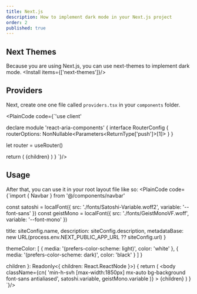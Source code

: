 ```yaml
---
title: Next.js
description: How to implement dark mode in your Next.js project
order: 2
published: true
---
```


## Next Themes
Because you are using Next.js, you can use next-themes to implement dark mode.
<Install items={['next-themes']}/>

## Providers
Next, create one one file called `providers.tsx` in your `components` folder.

<PlainCode code={`'use client'


declare module 'react-aria-components' {
  interface RouterConfig {
    routerOptions: NonNullable<Parameters<ReturnType<typeof useRouter>['push']>[1]>
  }
}

  let router = useRouter()

  return (
    <RouterProvider navigate={router.push}>
      <ThemeProvider attribute="class">{children}</ThemeProvider>
    </RouterProvider>
  )
}
`}/>

## Usage
After that, you can use it in your root layout file like so:
<PlainCode code={`import { Navbar } from '@/components/navbar'

const satoshi = localFont({
  src: './fonts/Satoshi-Variable.woff2',
  variable: '--font-sans'
})
const geistMono = localFont({
  src: './fonts/GeistMonoVF.woff',
  variable: '--font-mono'
})

  title: siteConfig.name,
  description: siteConfig.description,
  metadataBase: new URL(process.env.NEXT_PUBLIC_APP_URL ?? siteConfig.url)
}

  themeColor: [
    { media: '(prefers-color-scheme: light)', color: 'white' },
    { media: '(prefers-color-scheme: dark)', color: 'black' }
  ]
}

  children
}: Readonly<{
  children: React.ReactNode
}>) {
  return (
    <html lang="en">
      <body
        className={cn(
          'min-h-svh [max-width:1850px] mx-auto bg-background font-sans antialiased',
          satoshi.variable,
          geistMono.variable
        )}
      >
        <Providers>
          {children}
        </Providers>
      </body>
    </html>
  )
}
`}/>
